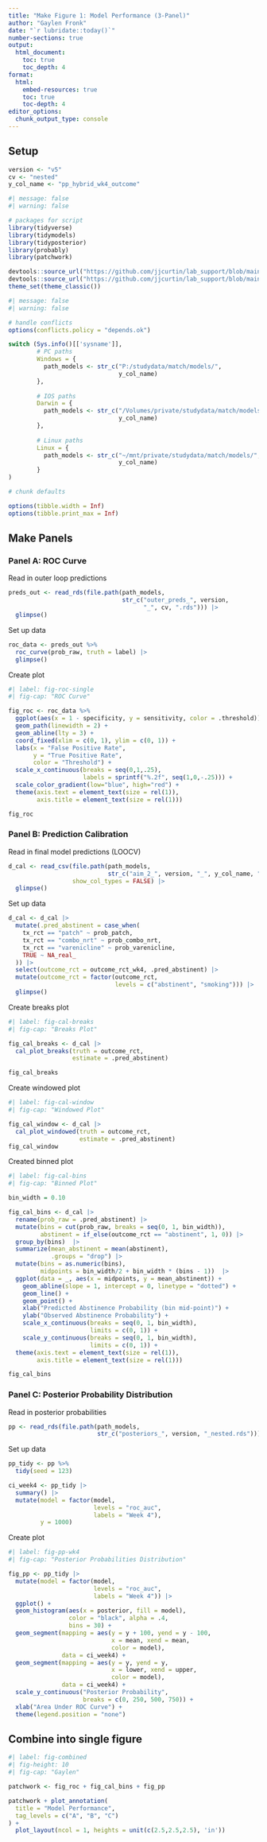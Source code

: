 ```yaml
---
title: "Make Figure 1: Model Performance (3-Panel)"
author: "Gaylen Fronk"
date: "`r lubridate::today()`"
number-sections: true
output: 
  html_document:
    toc: true 
    toc_depth: 4
format:
  html:
    embed-resources: true
    toc: true
    toc-depth: 4
editor_options: 
  chunk_output_type: console
---
```


## Setup

```r
version <- "v5"
cv <- "nested"
y_col_name <- "pp_hybrid_wk4_outcome"
```

```r
#| message: false
#| warning: false

# packages for script
library(tidyverse)
library(tidymodels)
library(tidyposterior)
library(probably)
library(patchwork)

devtools::source_url("https://github.com/jjcurtin/lab_support/blob/main/fun_eda.R?raw=true")
devtools::source_url("https://github.com/jjcurtin/lab_support/blob/main/chtc/static_files/fun_chtc.R?raw=true")
theme_set(theme_classic()) 
```

```r
#| message: false
#| warning: false

# handle conflicts
options(conflicts.policy = "depends.ok")
```

```r
switch (Sys.info()[['sysname']],
        # PC paths
        Windows = {
          path_models <- str_c("P:/studydata/match/models/", 
                               y_col_name)
        },
        
        # IOS paths
        Darwin = {
          path_models <- str_c("/Volumes/private/studydata/match/models/",
                               y_col_name)
        },
        
        # Linux paths
        Linux = {
          path_models <- str_c("~/mnt/private/studydata/match/models/",
                               y_col_name)
        }
)
```

```r

# chunk defaults

options(tibble.width = Inf)
options(tibble.print_max = Inf)
```

## Make Panels

### Panel A: ROC Curve

Read in outer loop predictions
```r
preds_out <- read_rds(file.path(path_models, 
                                str_c("outer_preds_", version, 
                                      "_", cv, ".rds"))) |> 
  glimpse()
```

Set up data
```r
roc_data <- preds_out %>%
  roc_curve(prob_raw, truth = label) |> 
  glimpse()
```

Create plot
```r
#| label: fig-roc-single
#| fig-cap: "ROC Curve"

fig_roc <- roc_data %>%
  ggplot(aes(x = 1 - specificity, y = sensitivity, color = .threshold)) +
  geom_path(linewidth = 2) +
  geom_abline(lty = 3) +
  coord_fixed(xlim = c(0, 1), ylim = c(0, 1)) +
  labs(x = "False Positive Rate",
       y = "True Positive Rate",
       color = "Threshold") +
  scale_x_continuous(breaks = seq(0,1,.25),
                     labels = sprintf("%.2f", seq(1,0,-.25))) +
  scale_color_gradient(low="blue", high="red") +
  theme(axis.text = element_text(size = rel(1)),
        axis.title = element_text(size = rel(1)))

fig_roc
```

### Panel B: Prediction Calibration

Read in final model predictions (LOOCV)
```r
d_cal <- read_csv(file.path(path_models,
                            str_c("aim_2_", version, "_", y_col_name, ".csv")),
                  show_col_types = FALSE) |> 
  glimpse()
```

Set up data
```r
d_cal <- d_cal |> 
  mutate(.pred_abstinent = case_when(
    tx_rct == "patch" ~ prob_patch,
    tx_rct == "combo_nrt" ~ prob_combo_nrt,
    tx_rct == "varenicline" ~ prob_varenicline,
    TRUE ~ NA_real_
  )) |> 
  select(outcome_rct = outcome_rct_wk4, .pred_abstinent) |> 
  mutate(outcome_rct = factor(outcome_rct,
                              levels = c("abstinent", "smoking"))) |> 
  glimpse()
```

Create breaks plot
```r
#| label: fig-cal-breaks
#| fig-cap: "Breaks Plot"

fig_cal_breaks <- d_cal |> 
  cal_plot_breaks(truth = outcome_rct, 
                  estimate = .pred_abstinent)

fig_cal_breaks
```

Create windowed plot
```r
#| label: fig-cal-window
#| fig-cap: "Windowed Plot"

fig_cal_window <- d_cal |> 
  cal_plot_windowed(truth = outcome_rct, 
                    estimate = .pred_abstinent)
fig_cal_window

```

Created binned plot
```r
#| label: fig-cal-bins
#| fig-cap: "Binned Plot"

bin_width = 0.10

fig_cal_bins <- d_cal |> 
  rename(prob_raw = .pred_abstinent) |> 
  mutate(bins = cut(prob_raw, breaks = seq(0, 1, bin_width)),
         abstinent = if_else(outcome_rct == "abstinent", 1, 0)) |> 
  group_by(bins)  |> 
  summarize(mean_abstinent = mean(abstinent),
            .groups = "drop") |>
  mutate(bins = as.numeric(bins),
         midpoints = bin_width/2 + bin_width * (bins - 1))  |> 
  ggplot(data = _, aes(x = midpoints, y = mean_abstinent)) +
    geom_abline(slope = 1, intercept = 0, linetype = "dotted") +
    geom_line() +
    geom_point() +
    xlab("Predicted Abstinence Probability (bin mid-point)") +
    ylab("Observed Abstinence Probability") +
    scale_x_continuous(breaks = seq(0, 1, bin_width),
                       limits = c(0, 1)) +
    scale_y_continuous(breaks = seq(0, 1, bin_width),
                       limits = c(0, 1)) +
  theme(axis.text = element_text(size = rel(1)),
        axis.title = element_text(size = rel(1)))

fig_cal_bins
```

### Panel C: Posterior Probability Distribution

Read in posterior probabilities
```r

pp <- read_rds(file.path(path_models, 
                         str_c("posteriors_", version, "_nested.rds"))) 
```

Set up data
```r

pp_tidy <- pp %>% 
  tidy(seed = 123) 

ci_week4 <- pp_tidy |> 
  summary() |> 
  mutate(model = factor(model, 
                        levels = "roc_auc",
                        labels = "Week 4"),
         y = 1000) 

```

Create plot
```r

#| label: fig-pp-wk4
#| fig-cap: "Posterior Probabilities Distribution"

fig_pp <- pp_tidy |> 
  mutate(model = factor(model, 
                        levels = "roc_auc",
                        labels = "Week 4")) |> 
  ggplot() + 
  geom_histogram(aes(x = posterior, fill = model), 
                 color = "black", alpha = .4, 
                 bins = 30) +
  geom_segment(mapping = aes(y = y + 100, yend = y - 100, 
                             x = mean, xend = mean,
                             color = model),
               data = ci_week4) +
  geom_segment(mapping = aes(y = y, yend = y, 
                             x = lower, xend = upper, 
                             color = model),
               data = ci_week4) +
  scale_y_continuous("Posterior Probability", 
                     breaks = c(0, 250, 500, 750)) +
  xlab("Area Under ROC Curve") +
  theme(legend.position = "none")


```

## Combine into single figure

```r
#| label: fig-combined
#| fig-height: 10
#| fig-cap: "Gaylen"

patchwork <- fig_roc + fig_cal_bins + fig_pp

patchwork + plot_annotation(
  title = "Model Performance",
  tag_levels = c("A", "B", "C")
) +
  plot_layout(ncol = 1, heights = unit(c(2.5,2.5,2.5), 'in'))
```

